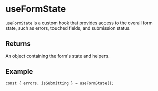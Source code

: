 # useFormState

`useFormState` is a custom hook that provides access to the overall form state, such as errors, touched fields, and submission status.

## Returns

An object containing the form's state and helpers.

## Example

```tsx
const { errors, isSubmitting } = useFormState();
``` 